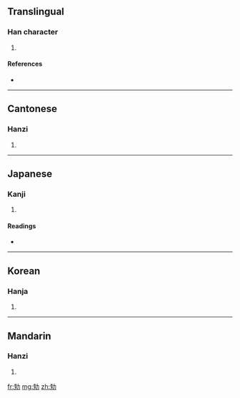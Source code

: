 ==Translingual==

===Han character===
{{Han char|rn=19|rad=力|as=05|sn=7|four=2452<sub>7</sub>|canj=竹人大尸 (HOKS)}}

# {{defn|Han}}

====References====
* {{Han ref|kx=0147.030|dkj=02319|dj=0331.060|hdz=10368.100|uh=52AE|ud=21166|bh=CA70|bd=51824}}

----

==Cantonese==

===Hanzi===
{{yue-hanzi|jyut=|y=yat6}}

# {{defn|Cantonese}}

----

==Japanese==

===Kanji===
{{ja-kanji|grade=|rs=力05}}

# {{defn|Japanese}}

====Readings====
* {{ja-readings|on=[[いつ]] (itsu), [[いち]] (ichi)|kun=[[みだら]] (midara), [[たわむれる]] (tawamureru), [[たのしむ]] (tanoshimu)}}

----

==Korean==

===Hanja===
{{ko-hanja|hangeul=일|rv=il|mr=il}}

# {{defn|Korean}}

----

==Mandarin==

===Hanzi===
{{cmn-hanzi|pin=[[yì]] ([[yi4]])|wg=i<sup>4</sup>}}

# {{defn|Mandarin}}

[[fr:劮]]
[[mg:劮]]
[[zh:劮]]